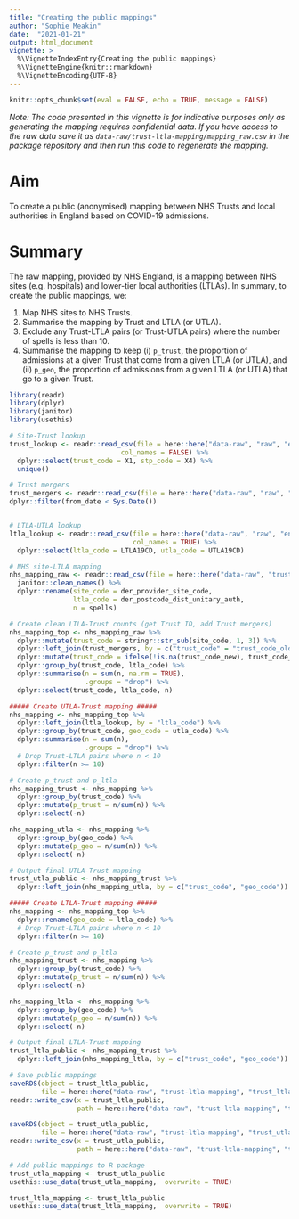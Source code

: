 ```yaml
---
title: "Creating the public mappings"
author: "Sophie Meakin"
date:  "2021-01-21"
output: html_document
vignette: >
  %\VignetteIndexEntry{Creating the public mappings}
  %\VignetteEngine{knitr::rmarkdown}
  %\VignetteEncoding{UTF-8}
---
```


```r

knitr::opts_chunk$set(eval = FALSE, echo = TRUE, message = FALSE)

```

*Note: The code presented in this vignette is for indicative purposes only as generating the mapping requires confidential data. If you have access to the raw data save it as `data-raw/trust-ltla-mapping/mapping_raw.csv` in the package repository and then run this code to regenerate the mapping.*

# Aim

To create a public (anonymised) mapping between NHS Trusts and local authorities in England based on COVID-19 admissions.

# Summary

The raw mapping, provided by NHS England, is a mapping between NHS sites (e.g. hospitals) and lower-tier local authorities (LTLAs). In summary, to create the public mappings, we:

1. Map NHS sites to NHS Trusts.
2. Summarise the mapping by Trust and LTLA (or UTLA).
3. Exclude any Trust-LTLA pairs (or Trust-UTLA pairs) where the number of spells is less than 10.
4. Summarise the mapping to keep (i) `p_trust`, the proportion of admissions at a given Trust that come from a given LTLA (or UTLA), and (ii) `p_geo`, the proportion of admissions from a given LTLA (or UTLA) that go to a given Trust.


```r
library(readr)
library(dplyr)
library(janitor)
library(usethis)
```


```r
# Site-Trust lookup
trust_lookup <- readr::read_csv(file = here::here("data-raw", "raw", "england_trusts", "trust_list.csv"),
                            col_names = FALSE) %>%
  dplyr::select(trust_code = X1, stp_code = X4) %>%
  unique()

# Trust mergers
trust_mergers <- readr::read_csv(file = here::here("data-raw", "raw", "england_trusts", "trust_mergers.csv"), col_names = TRUE) %>%
dplyr::filter(from_date < Sys.Date())


# LTLA-UTLA lookup
ltla_lookup <- readr::read_csv(file = here::here("data-raw", "raw", "england_ltla", "ltla_utla_list.csv"),
                               col_names = TRUE) %>%
  dplyr::select(ltla_code = LTLA19CD, utla_code = UTLA19CD)

# NHS site-LTLA mapping
nhs_mapping_raw <- readr::read_csv(file = here::here("data-raw", "trust-ltla-mapping", "mapping_raw.csv")) %>%
  janitor::clean_names() %>%
  dplyr::rename(site_code = der_provider_site_code,
                ltla_code = der_postcode_dist_unitary_auth,
                n = spells)
```


```r
# Create clean LTLA-Trust counts (get Trust ID, add Trust mergers)
nhs_mapping_top <- nhs_mapping_raw %>%
  dplyr::mutate(trust_code = stringr::str_sub(site_code, 1, 3)) %>%
  dplyr::left_join(trust_mergers, by = c("trust_code" = "trust_code_old")) %>%
  dplyr::mutate(trust_code = ifelse(!is.na(trust_code_new), trust_code_new, trust_code)) %>%
  dplyr::group_by(trust_code, ltla_code) %>%
  dplyr::summarise(n = sum(n, na.rm = TRUE),
                   .groups = "drop") %>%
  dplyr::select(trust_code, ltla_code, n)
```


```r
##### Create UTLA-Trust mapping #####
nhs_mapping <- nhs_mapping_top %>%
  dplyr::left_join(ltla_lookup, by = "ltla_code") %>%
  dplyr::group_by(trust_code, geo_code = utla_code) %>%
  dplyr::summarise(n = sum(n),
                   .groups = "drop") %>%
  # Drop Trust-LTLA pairs where n < 10
  dplyr::filter(n >= 10)

# Create p_trust and p_ltla
nhs_mapping_trust <- nhs_mapping %>%
  dplyr::group_by(trust_code) %>%
  dplyr::mutate(p_trust = n/sum(n)) %>% 
  dplyr::select(-n)

nhs_mapping_utla <- nhs_mapping %>%
  dplyr::group_by(geo_code) %>%
  dplyr::mutate(p_geo = n/sum(n)) %>% 
  dplyr::select(-n)

# Output final UTLA-Trust mapping
trust_utla_public <- nhs_mapping_trust %>%
  dplyr::left_join(nhs_mapping_utla, by = c("trust_code", "geo_code"))
```


```r
##### Create LTLA-Trust mapping #####
nhs_mapping <- nhs_mapping_top %>%
  dplyr::rename(geo_code = ltla_code) %>%
  # Drop Trust-LTLA pairs where n < 10
  dplyr::filter(n >= 10)

# Create p_trust and p_ltla
nhs_mapping_trust <- nhs_mapping %>%
  dplyr::group_by(trust_code) %>%
  dplyr::mutate(p_trust = n/sum(n)) %>% 
  dplyr::select(-n)

nhs_mapping_ltla <- nhs_mapping %>%
  dplyr::group_by(geo_code) %>%
  dplyr::mutate(p_geo = n/sum(n)) %>% 
  dplyr::select(-n)

# Output final LTLA-Trust mapping
trust_ltla_public <- nhs_mapping_trust %>%
  dplyr::left_join(nhs_mapping_ltla, by = c("trust_code", "geo_code"))
```


```r
# Save public mappings
saveRDS(object = trust_ltla_public,
        file = here::here("data-raw", "trust-ltla-mapping", "trust_ltla_mapping_public.rds"))
readr::write_csv(x = trust_ltla_public,
                 path = here::here("data-raw", "trust-ltla-mapping", "trust_ltla_mapping_public.csv"))

saveRDS(object = trust_utla_public,
        file = here::here("data-raw", "trust-ltla-mapping", "trust_utla_mapping_public.rds"))
readr::write_csv(x = trust_utla_public,
                 path = here::here("data-raw", "trust-ltla-mapping", "trust_utla_mapping_public.csv"))

# Add public mappings to R package
trust_utla_mapping <- trust_utla_public
usethis::use_data(trust_utla_mapping,  overwrite = TRUE)

trust_ltla_mapping <- trust_ltla_public
usethis::use_data(trust_ltla_mapping,  overwrite = TRUE)
```
